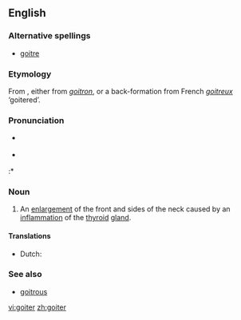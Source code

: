 ==English==

===Alternative spellings===
* [[goitre]]

===Etymology===
From {{F.}}, either from {{OF.}} ''[[goitron]]'', or a back-formation from French ''[[goitreux]]'' ‘goitered’.

===Pronunciation===
* {{UK}} {{IPA|/'gɔɪtə/}}
* {{US}} {{IPA|/'gɔɪtɚ/}}
:* {{Rhymes|ɔɪtə(r)}}

=== Noun ===
{{en-noun}}

# An [[enlargement]] of the front and sides of the neck caused by an [[inflammation]] of the [[thyroid]] [[gland]].

====Translations====
{{trans-top|enlargement of the front and sides of the neck}}
*Dutch: {{t|nl|bof|mf}}
{{trans-mid}}
{{trans-bottom}}

=== See also ===
* [[goitrous]]

[[vi:goiter]]
[[zh:goiter]]